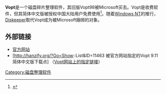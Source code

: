 '''Vopt'''是一个磁盘碎片整理软件，其旧版Vopt98被Microsoft买去{{fact|作为[[Windows_9x|Windows 9x]]的默认磁盘整理软件|time=2011-2-5}}。Vopt是收费软件，但其简体中文版被授权中国大陆用户免费使用<ref>{{Cite web |url=http://www.vopt.com/vopt9ch.htm |title=Vopt9Ch |accessdate=2011-02-05 |archive-date=2011-07-01 |archive-url=https://web.archive.org/web/20110701111437/http://www.vopt.com/vopt9ch.htm |dead-url=no }}</ref>。随着[[Windows_NT|Windows NT]]的推行，[[Diskeeper|Diskeeper]]取代Vopt成为被Microsoft捆绑的对象。

{{reflist}}
==外部链接==
* [https://web.archive.org/web/20070930010506/http://www.vopt.com/ 官方网站]
* [http://hanzify.org/?Go=Show::List&ID=11463 被官方网站指定的Vopt 9.11简体中文版下载点] {{Wayback|url=http://hanzify.org/?Go=Show::List&ID=11463 |date=20181004142039 }}（[https://web.archive.org/web/20110701111437/http://www.vopt.com/vopt9ch.htm Vopt网站上的指定链接]）

[[Category:磁盘整理软件|Category:磁盘整理软件]]